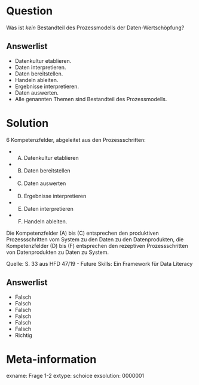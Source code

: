 Question
========

Was ist *kein* Bestandteil des Prozessmodells der Daten-Wertschöpfung?

Answerlist
----------

* Datenkultur etablieren.
* Daten interpretieren.
* Daten bereitstellen.
* Handeln ableiten.
* Ergebnisse interpretieren.
* Daten auswerten.
* Alle genannten Themen sind Bestandteil des Prozessmodells.


Solution
========

6 Kompetenzfelder, abgeleitet aus den Prozessschritten: 

- (A) Datenkultur etablieren 
- (B) Daten bereitstellen 
- (C) Daten auswerten 
- (D) Ergebnisse interpretieren 
- (E) Daten interpretieren 
- (F) Handeln ableiten. 

Die Kompetenzfelder (A) bis (C) entsprechen den produktiven Prozessschritten vom System zu den Daten zu den Datenprodukten, die Kompetenzfelder (D) bis (F) entsprechen den rezeptiven Prozessschritten von Datenprodukten zu Daten zu System.

Quelle: S. 33 aus HFD 47/19 - Future Skills: Ein Framework für Data Literacy

Answerlist
----------

* Falsch
* Falsch
* Falsch
* Falsch
* Falsch
* Falsch
* Richtig



Meta-information
================
exname: Frage 1-2
extype: schoice
exsolution: 0000001
